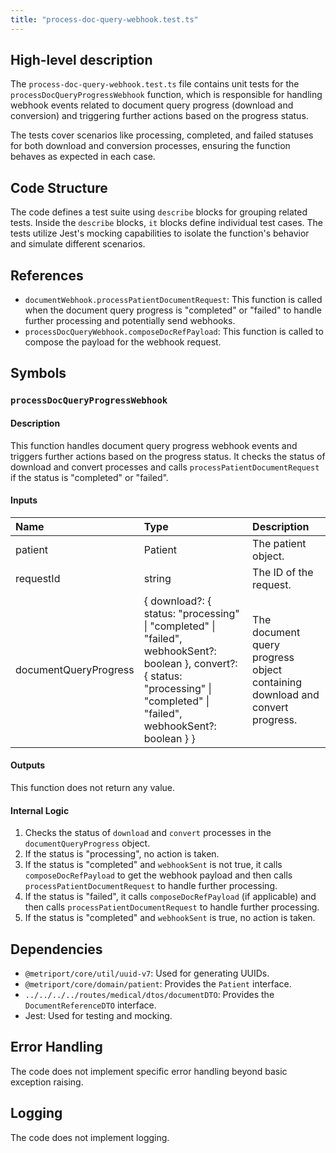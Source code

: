 ```yaml
---
title: "process-doc-query-webhook.test.ts"
---
```


## High-level description
The `process-doc-query-webhook.test.ts` file contains unit tests for the `processDocQueryProgressWebhook` function, which is responsible for handling webhook events related to document query progress (download and conversion) and triggering further actions based on the progress status. 

The tests cover scenarios like processing, completed, and failed statuses for both download and conversion processes, ensuring the function behaves as expected in each case.

## Code Structure
The code defines a test suite using `describe` blocks for grouping related tests. Inside the `describe` blocks, `it` blocks define individual test cases. The tests utilize Jest's mocking capabilities to isolate the function's behavior and simulate different scenarios.

## References
- `documentWebhook.processPatientDocumentRequest`: This function is called when the document query progress is "completed" or "failed" to handle further processing and potentially send webhooks.
- `processDocQueryWebhook.composeDocRefPayload`: This function is called to compose the payload for the webhook request.

## Symbols

### `processDocQueryProgressWebhook`
#### Description
This function handles document query progress webhook events and triggers further actions based on the progress status. It checks the status of download and convert processes and calls `processPatientDocumentRequest` if the status is "completed" or "failed".

#### Inputs
| Name | Type | Description |
|:-----|:-----|:------------|
| patient | Patient | The patient object. |
| requestId | string | The ID of the request. |
| documentQueryProgress | { download?: { status: "processing" \| "completed" \| "failed", webhookSent?: boolean }, convert?: { status: "processing" \| "completed" \| "failed", webhookSent?: boolean } } | The document query progress object containing download and convert progress. |

#### Outputs
This function does not return any value.

#### Internal Logic
1. Checks the status of `download` and `convert` processes in the `documentQueryProgress` object.
2. If the status is "processing", no action is taken.
3. If the status is "completed" and `webhookSent` is not true, it calls `composeDocRefPayload` to get the webhook payload and then calls `processPatientDocumentRequest` to handle further processing.
4. If the status is "failed", it calls `composeDocRefPayload` (if applicable) and then calls `processPatientDocumentRequest` to handle further processing.
5. If the status is "completed" and `webhookSent` is true, no action is taken.

## Dependencies
- `@metriport/core/util/uuid-v7`: Used for generating UUIDs.
- `@metriport/core/domain/patient`: Provides the `Patient` interface.
- `../../../../routes/medical/dtos/documentDTO`: Provides the `DocumentReferenceDTO` interface.
- Jest: Used for testing and mocking.

## Error Handling
The code does not implement specific error handling beyond basic exception raising.

## Logging
The code does not implement logging.
